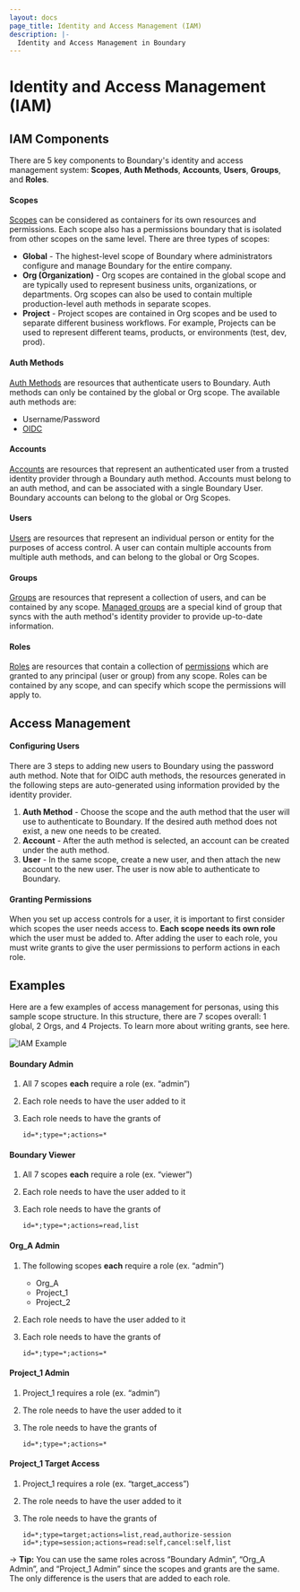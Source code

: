 ```yaml
---
layout: docs
page_title: Identity and Access Management (IAM)
description: |-
  Identity and Access Management in Boundary
---
```


# Identity and Access Management (IAM)
## IAM Components
There are 5 key components to Boundary's identity and access management system: **Scopes**, **Auth Methods**, **Accounts**, **Users**, **Groups**, and **Roles**.

#### Scopes
[Scopes](https://developer.hashicorp.com/boundary/docs/concepts/domain-model/scopes) can be considered as containers for its own resources and permissions. Each scope also has a permissions boundary that is isolated from other scopes on the same level. There are three types of scopes:
- **Global** - The highest-level scope of Boundary where administrators configure and manage Boundary for the entire company.
- **Org (Organization)** - Org scopes are contained in the global scope and are typically used to represent business units, organizations, or departments. 
Org scopes can also be used to contain multiple production-level auth methods in separate scopes.
- **Project** - Project scopes are contained in Org scopes and be used to separate different business workflows. For example, Projects can be used to represent different teams, products, or environments (test, dev, prod).

#### Auth Methods
[Auth Methods](https://developer.hashicorp.com/boundary/docs/concepts/domain-model/auth-methods) are resources that authenticate users to 
Boundary. Auth methods can only be contained by the global or Org scope. The available auth methods are:
- Username/Password
- [OIDC](https://developer.hashicorp.com/boundary/tutorials/access-management/oidc-auth)

#### Accounts
[Accounts](https://developer.hashicorp.com/boundary/docs/concepts/domain-model/accounts) are resources that represent an authenticated user from a trusted identity provider through a Boundary auth method. Accounts must belong to an auth method, and can be associated with a single Boundary User. Boundary accounts can belong to the global or Org Scopes.

#### Users
[Users](https://developer.hashicorp.com/boundary/docs/concepts/domain-model/users) are resources that represent an individual person or entity for the purposes of 
access control. A user can contain multiple accounts from multiple auth methods, and can belong to the global or Org Scopes.

#### Groups
[Groups](https://developer.hashicorp.com/boundary/docs/concepts/domain-model/groups) are resources that represent a collection of users, and can be contained by any 
scope. [Managed groups](https://developer.hashicorp.com/boundary/docs/concepts/domain-model/managed-groups) are a special kind of group that syncs with the auth 
method's identity provider to provide up-to-date information.

#### Roles
[Roles](https://developer.hashicorp.com/boundary/docs/concepts/domain-model/roles) are resources that contain a collection of 
[permissions](https://developer.hashicorp.com/boundary/docs/concepts/security/permissions) which are granted to any principal (user or group) from any scope. Roles 
can be contained by any scope, and can specify which scope the permissions will apply to.

## Access Management
#### Configuring Users
There are 3 steps to adding new users to Boundary using the password auth method. Note that for OIDC auth methods, the resources generated in the following steps are auto-generated using 
information provided by the identity provider.
1. **Auth Method** - Choose the scope and the auth method that the user will use to authenticate to Boundary. If the desired auth method does not exist, a new one needs 
to be created.
2. **Account** - After the auth method is selected, an account can be created under the auth method.
3. **User** - In the same scope, create a new user, and then attach the new account to the new user. The user is now able to authenticate to Boundary.

#### Granting Permissions
When you set up access controls for a user, it is important to first consider which scopes the user needs access to. **Each scope needs its own role** which the user must 
be added to. After adding the user to each role, you must write grants to give the user permissions to perform actions in each role. 

## Examples 
Here are a few examples of access management for personas, using this sample scope structure. In this structure, there are 7 scopes overall: 1 global, 2 Orgs, and 4 
Projects. To learn more about writing grants, see here.

![IAM Example](/img/iam-example-structure.png)

#### Boundary Admin
1. All 7 scopes **each** require a role (ex. “admin”)
2. Each role needs to have the user added to it
3. Each role needs to have the grants of

    `id=*;type=*;actions=*`

#### Boundary Viewer
1. All 7 scopes **each** require a role (ex. “viewer”)
2. Each role needs to have the user added to it
3. Each role needs to have the grants of

    `id=*;type=*;actions=read,list`

#### Org_A Admin
1. The following scopes **each** require a role (ex. “admin”)
    - Org_A
    - Project_1
    - Project_2
2. Each role needs to have the user added to it
3. Each role needs to have the grants of

    `id=*;type=*;actions=*`

#### Project_1 Admin
1. Project_1 requires a role (ex. “admin”)
2. The role needs to have the user added to it
3. The role needs to have the grants of

    `id=*;type=*;actions=*`

#### Project_1 Target Access
1. Project_1 requires a role (ex. “target_access”)
2. The role needs to have the user added to it
3. The role needs to have the grants of

    `id=*;type=target;actions=list,read,authorize-session`
    `id=*;type=session;actions=read:self,cancel:self,list`

-> **Tip:** You can use the same roles across “Boundary Admin”, “Org_A Admin”, and “Project_1 Admin” since the scopes and grants are the same. The only difference is 
the users that are added to each role. 
